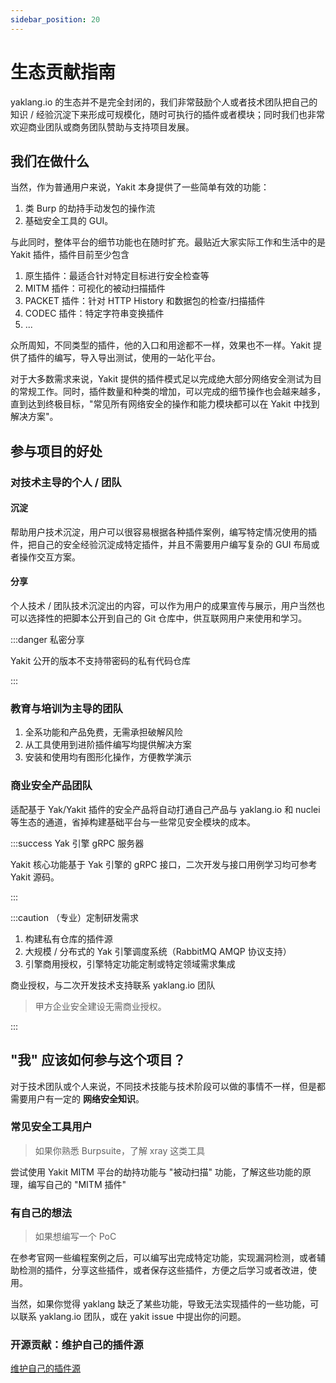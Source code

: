 ```yaml
---
sidebar_position: 20
---
```


# 生态贡献指南

yaklang.io 的生态并不是完全封闭的，我们非常鼓励个人或者技术团队把自己的知识 / 经验沉淀下来形成可规模化，随时可执行的插件或者模块；同时我们也非常欢迎商业团队或商务团队赞助与支持项目发展。

## 我们在做什么

当然，作为普通用户来说，Yakit 本身提供了一些简单有效的功能：

1. 类 Burp 的劫持手动发包的操作流
1. 基础安全工具的 GUI。

与此同时，整体平台的细节功能也在随时扩充。最贴近大家实际工作和生活中的是 Yakit 插件，插件目前至少包含

1. 原生插件：最适合针对特定目标进行安全检查等
2. MITM 插件：可视化的被动扫描插件
3. PACKET 插件：针对 HTTP History 和数据包的检查/扫描插件
4. CODEC 插件：特定字符串变换插件
5. ...

众所周知，不同类型的插件，他的入口和用途都不一样，效果也不一样。Yakit 提供了插件的编写，导入导出测试，使用的一站化平台。

对于大多数需求来说，Yakit 提供的插件模式足以完成绝大部分网络安全测试为目的常规工作。同时，插件数量和种类的增加，可以完成的细节操作也会越来越多，直到达到终极目标，"常见所有网络安全的操作和能力模块都可以在 Yakit 中找到解决方案"。

## 参与项目的好处

### 对技术主导的个人 / 团队

#### 沉淀

帮助用户技术沉淀，用户可以很容易根据各种插件案例，编写特定情况使用的插件，把自己的安全经验沉淀成特定插件，并且不需要用户编写复杂的 GUI 布局或者操作交互方案。

#### 分享

个人技术 / 团队技术沉淀出的内容，可以作为用户的成果宣传与展示，用户当然也可以选择性的把脚本公开到自己的 Git 仓库中，供互联网用户来使用和学习。

:::danger 私密分享

Yakit 公开的版本不支持带密码的私有代码仓库

:::

### 教育与培训为主导的团队

1. 全系功能和产品免费，无需承担破解风险
1. 从工具使用到进阶插件编写均提供解决方案
1. 安装和使用均有图形化操作，方便教学演示

### 商业安全产品团队

适配基于 Yak/Yakit 插件的安全产品将自动打通自己产品与 yaklang.io 和 nuclei 等生态的通道，省掉构建基础平台与一些常见安全模块的成本。

:::success Yak 引擎 gRPC 服务器

Yakit 核心功能基于 Yak 引擎的 gRPC 接口，二次开发与接口用例学习均可参考 Yakit 源码。

:::

:::caution （专业）定制研发需求

1. 构建私有仓库的插件源
1. 大规模 / 分布式的 Yak 引擎调度系统（RabbitMQ AMQP 协议支持）
1. 引擎商用授权，引擎特定功能定制或特定领域需求集成

商业授权，与二次开发技术支持联系 yaklang.io 团队

> 甲方企业安全建设无需商业授权。

:::

## "我" 应该如何参与这个项目？

对于技术团队或个人来说，不同技术技能与技术阶段可以做的事情不一样，但是都需要用户有一定的 **网络安全知识**。

### 常见安全工具用户

> 如果你熟悉 Burpsuite，了解 xray 这类工具

尝试使用 Yakit MITM 平台的劫持功能与 "被动扫描" 功能，了解这些功能的原理，编写自己的 "MITM 插件"

### 有自己的想法

> 如果想编写一个 PoC

在参考官网一些编程案例之后，可以编写出完成特定功能，实现漏洞检测，或者辅助检测的插件，分享这些插件，或者保存这些插件，方便之后学习或者改进，使用。

当然，如果你觉得 yaklang 缺乏了某些功能，导致无法实现插件的一些功能，可以联系 yaklang.io 团队，或在 yakit issue 中提出你的问题。

### 开源贡献：维护自己的插件源

[维护自己的插件源](/products/article/best-practice/u-own-yak-source)